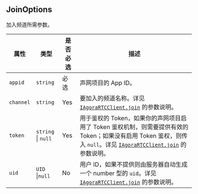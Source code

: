 ## JoinOptions

加入频道所需参数。

| 属性      | 类型                           | 是否必选 | 描述                                                                                                                                                                                                                         |
| --------- | ------------------------------ | -------- | ---------------------------------------------------------------------------------------------------------------------------------------------------------------------------------------------------------------------------- |
| `appid`   | `string`                       | 必选     | 声网项目的 App ID。                                                                                                                                                                                                          |
| `channel` | `string`                       | Yes      | 要加入的频道名称。详见 [`IAgoraRTCClient.join`](/api-ref/rtc/react/interfaces/iagorartcclient.html#join) 的参数说明。                                                                                                        |
| `token`   | `string` &VerticalLine; `null` | Yes      | 用于鉴权的 Token，如果你的声网项目启用了 Token 鉴权机制，则需要提供有效的 Token；如果没有启用 Token 鉴权，则传入 `null`。详见 [`IAgoraRTCClient.join`](/api-ref/rtc/react/interfaces/iagorartcclient.html#join) 的参数说明。 |
| `uid`     | `UID` &VerticalLine;`null`     | No       | 用户 ID，如果不提供则由服务器自动生成一个 number 型的 `uid`。详见 [`IAgoraRTCClient.join`](/api-ref/rtc/react/interfaces/iagorartcclient.html#join) 的参数说明。                                                             |
